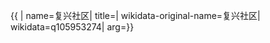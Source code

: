 {{ {{{1|PRC admin/showdata}}}|
name=复兴社区|
title=|
wikidata-original-name=复兴社区|
wikidata=q105953274|
arg={{{arg|}}}}}